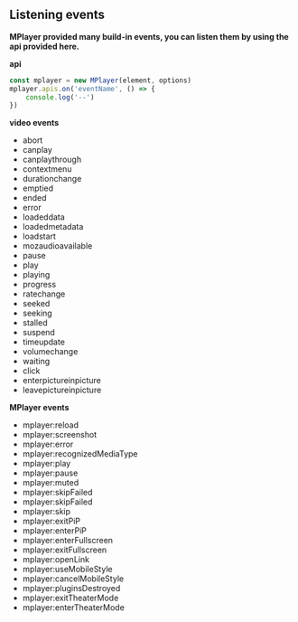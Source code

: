 ## Listening events

**MPlayer provided many build-in events, you can listen them by using the api provided here.**

**api**
```javascript
const mplayer = new MPlayer(element, options)
mplayer.apis.on('eventName', () => {
    console.log('--')
})
```

**video events**
- abort
- canplay
- canplaythrough
- contextmenu
- durationchange
- emptied
- ended
- error
- loadeddata
- loadedmetadata
- loadstart
- mozaudioavailable
- pause
- play
- playing
- progress
- ratechange
- seeked
- seeking
- stalled
- suspend
- timeupdate
- volumechange
- waiting
- click
- enterpictureinpicture
- leavepictureinpicture

**MPlayer events**
- mplayer:reload
- mplayer:screenshot
- mplayer:error
- mplayer:recognizedMediaType
- mplayer:play
- mplayer:pause
- mplayer:muted
- mplayer:skipFailed
- mplayer:skipFailed
- mplayer:skip
- mplayer:exitPiP
- mplayer:enterPiP
- mplayer:enterFullscreen
- mplayer:exitFullscreen
- mplayer:openLink
- mplayer:useMobileStyle
- mplayer:cancelMobileStyle
- mplayer:pluginsDestroyed
- mplayer:exitTheaterMode
- mplayer:enterTheaterMode